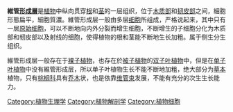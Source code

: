 '''維管[[形成層|形成層]]'''是[[植物|植物]]中纵向贯穿[[根|根]]和[[茎|茎]]的一层组织，位于[[木质部|木质部]]和[[韧皮部|韧皮部]]之间，細胞形態扁平，細胞質濃。維管形成层一般由多层[[细胞|细胞]]所组成，严格说起来，其中只有一层[[原始细胞|原始细胞]]，可以不断地向内外分裂而增生细胞，不断增生的子细胞分化为木质部和韧皮部以及射线的细胞，使得植物的根和茎能不断地生长加粗。属于侧生分生组织。

維管形成层一般存在于[[裸子植物门|裸子植物]]，也存在於[[被子植物门|被子植物]]的[[双子叶植物纲|双子叶植物]]中，但是在[[单子叶植物纲|单子叶植物]]中没有維管形成层，所以单子叶植物生长不能不断地加粗，绝大部分为[[草本|草本]]植物，只有[[棕榈科|棕榈科]]具有[[乔木|乔木]]状，也是依靠[[维管束|维管束]]发展，不能有充分的次生生长能力。  
{{plant-stub}}
{{生物組織}}

[[Category:植物生理学|Category:植物生理学]]
[[Category:植物解剖学|Category:植物解剖学]]
[[Category:植物细胞|Category:植物细胞]]